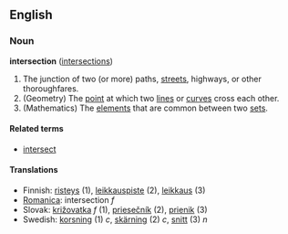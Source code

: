 ==English==
===Noun===
'''intersection''' ([[intersections]])

# The junction of two (or more) paths, [[street]]s, highways, or other thoroughfares.
# (Geometry) The [[point]] at which two [[line]]s or [[curve]]s cross each other.
# (Mathematics) The [[element]]s that are common between two [[set]]s.

====Related terms====
*[[intersect]]

====Translations====
*Finnish: [[risteys]] (1), [[leikkauspiste]] (2), [[leikkaus]] (3)
*[[Romanica]]: intersection ''f''
*Slovak: [[križovatka]] ''f'' (1), [[priesečník]] (2), [[prienik]] (3)
*Swedish: [[korsning]] (1) ''c'', [[skärning]] (2) ''c'', [[snitt]] (3) ''n''